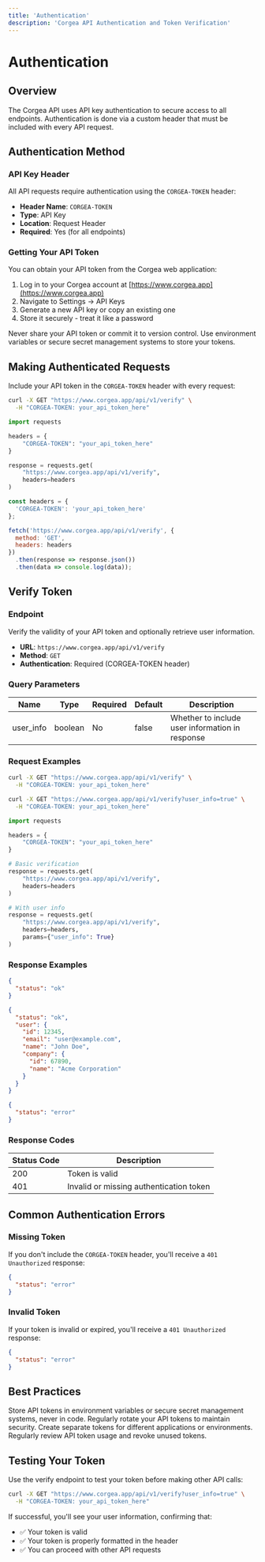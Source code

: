 ```yaml
---
title: 'Authentication'
description: 'Corgea API Authentication and Token Verification'
---
```


# Authentication

## Overview

The Corgea API uses API key authentication to secure access to all endpoints. Authentication is done via a custom header that must be included with every API request.

## Authentication Method

### API Key Header

All API requests require authentication using the `CORGEA-TOKEN` header:

- **Header Name**: `CORGEA-TOKEN`
- **Type**: API Key
- **Location**: Request Header
- **Required**: Yes (for all endpoints)

### Getting Your API Token

You can obtain your API token from the Corgea web application:

1. Log in to your Corgea account at [https://www.corgea.app](https://www.corgea.app)
2. Navigate to Settings → API Keys
3. Generate a new API key or copy an existing one
4. Store it securely - treat it like a password

<Warning>
Never share your API token or commit it to version control. Use environment variables or secure secret management systems to store your tokens.
</Warning>

## Making Authenticated Requests

Include your API token in the `CORGEA-TOKEN` header with every request:

<RequestExample>

```bash cURL
curl -X GET "https://www.corgea.app/api/v1/verify" \
  -H "CORGEA-TOKEN: your_api_token_here"
```

```python Python
import requests

headers = {
    "CORGEA-TOKEN": "your_api_token_here"
}

response = requests.get(
    "https://www.corgea.app/api/v1/verify",
    headers=headers
)
```

```javascript JavaScript
const headers = {
  'CORGEA-TOKEN': 'your_api_token_here'
};

fetch('https://www.corgea.app/api/v1/verify', {
  method: 'GET',
  headers: headers
})
  .then(response => response.json())
  .then(data => console.log(data));
```

</RequestExample>

## Verify Token

### Endpoint

Verify the validity of your API token and optionally retrieve user information.

- **URL**: `https://www.corgea.app/api/v1/verify`
- **Method**: `GET`
- **Authentication**: Required (CORGEA-TOKEN header)

### Query Parameters

| Name      | Type    | Required | Default | Description                                    |
|-----------|---------|----------|---------|------------------------------------------------|
| user_info | boolean | No       | false   | Whether to include user information in response |

### Request Examples

<RequestExample>

```bash Basic Verification
curl -X GET "https://www.corgea.app/api/v1/verify" \
  -H "CORGEA-TOKEN: your_api_token_here"
```

```bash With User Info
curl -X GET "https://www.corgea.app/api/v1/verify?user_info=true" \
  -H "CORGEA-TOKEN: your_api_token_here"
```

```python Python
import requests

headers = {
    "CORGEA-TOKEN": "your_api_token_here"
}

# Basic verification
response = requests.get(
    "https://www.corgea.app/api/v1/verify",
    headers=headers
)

# With user info
response = requests.get(
    "https://www.corgea.app/api/v1/verify",
    headers=headers,
    params={"user_info": True}
)
```

</RequestExample>

### Response Examples

<ResponseExample>

```json Basic Response
{
  "status": "ok"
}
```

```json With User Info
{
  "status": "ok",
  "user": {
    "id": 12345,
    "email": "user@example.com",
    "name": "John Doe",
    "company": {
      "id": 67890,
      "name": "Acme Corporation"
    }
  }
}
```

```json Invalid Token
{
  "status": "error"
}
```

</ResponseExample>

### Response Codes

| Status Code | Description                           |
|-------------|---------------------------------------|
| 200         | Token is valid                        |
| 401         | Invalid or missing authentication token |

## Common Authentication Errors

### Missing Token

If you don't include the `CORGEA-TOKEN` header, you'll receive a `401 Unauthorized` response:

```json
{
  "status": "error"
}
```

### Invalid Token

If your token is invalid or expired, you'll receive a `401 Unauthorized` response:

```json
{
  "status": "error"
}
```

## Best Practices

<CardGroup cols={2}>
  <Card title="Secure Storage" icon="lock">
    Store API tokens in environment variables or secure secret management systems, never in code.
  </Card>
  <Card title="Token Rotation" icon="rotate">
    Regularly rotate your API tokens to maintain security.
  </Card>
  <Card title="Least Privilege" icon="shield-halved">
    Create separate tokens for different applications or environments.
  </Card>
  <Card title="Monitor Usage" icon="chart-line">
    Regularly review API token usage and revoke unused tokens.
  </Card>
</CardGroup>

## Testing Your Token

Use the verify endpoint to test your token before making other API calls:

```bash
curl -X GET "https://www.corgea.app/api/v1/verify?user_info=true" \
  -H "CORGEA-TOKEN: your_api_token_here"
```

If successful, you'll see your user information, confirming that:
- ✅ Your token is valid
- ✅ Your token is properly formatted in the header
- ✅ You can proceed with other API requests

